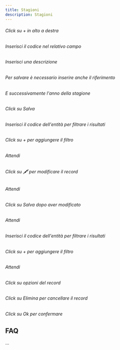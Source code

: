 ```yaml
---
title: Stagioni
description: Stagioni
---
```

###### Click su + in alto a destra

###### Inserisci il codice nel relativo campo

###### Inserisci una descrizione

###### Per salvare è necessario inserire anche il riferimento

###### E successivamente l'anno della stagione

###### Click su Salva

###### Inserisci il codice dell'entità per filtrare i risultati

###### Click su + per aggiungere il filtro

###### Attendi

###### Click su 🖋️ per modificare il record

###### Attendi

###### Click su Salva dopo aver modificato

###### Attendi

###### Inserisci il codice dell'entità per filtrare i risultati

###### Click su + per aggiungere il filtro

###### Attendi

###### Click su opzioni del record

###### Click su Elimina per cancellare il record

###### Click su Ok per confermare

FAQ
---

...